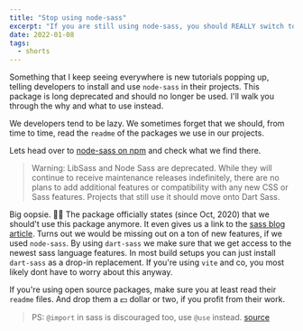 ```yaml
---
title: "Stop using node-sass"
excerpt: "If you are still using node-sass, you should REALLY switch to dart-sass"
date: 2022-01-08
tags:
  - shorts
---
```


Something that I keep seeing everywhere is new tutorials popping up, telling developers to install and use `node-sass` in their projects.
This package is long deprecated and should no longer be used. I'll walk you through the why and what to use instead.

We developers tend to be lazy. We sometimes forget that we should, from time to time, read the `readme` of the packages we use in our projects.

Lets head over to [node-sass on npm](https://www.npmjs.com/package/node-sass) and check what we find there.

> Warning: LibSass and Node Sass are deprecated. While they will continue to receive maintenance releases indefinitely, there are no plans to add additional features or compatibility with any new CSS or Sass features. Projects that still use it should move onto Dart Sass.

Big oopsie. 🤦‍♂️ The package officially states (since Oct, 2020) that we should't use this package anymore. It even gives us a link to the [sass blog article](https://sass-lang.com/blog/libsass-is-deprecated).
Turns out we would be missing out on a ton of new features, if we used `node-sass`. By using `dart-sass` we make sure that we get access to the newest sass language features.
In most build setups you can just install `dart-sass` as a drop-in replacement. If you're using `vite` and co, you most likely dont have to worry about this anyway.

If you're using open source packages, make sure you at least read their `readme` files. And drop them a 💵 dollar or two, if you profit from their work.

> PS: `@import` in sass is discouraged too, use `@use` instead. [source](https://sass-lang.com/documentation/at-rules/import)
